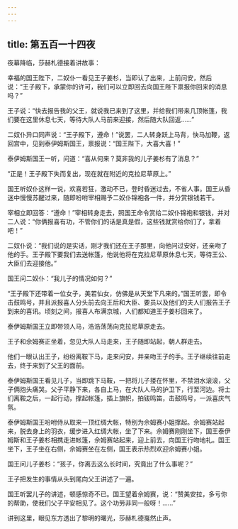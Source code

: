 ```yaml
---
---
---
```

title: 第五百一十四夜
---






夜幕降临，莎赫札德接着讲故事：





幸福的国王陛下，二奴仆一看见王子姜杉，当即认了出来，上前问安，然后说：“王子殿下，承蒙你的许可，我们可以立即回去向国王陛下禀报你回来的消息吗？”

王子说：“快去报告我的父王，就说我已来到了这里，并给我们带来几顶帐篷，我们要在这里休息七天，等待大队人马前来迎接，然后随大队回返……”

二奴仆异口同声说：“王子殿下，遵命！”说罢，二人转身跃上马背，快马加鞭，返回宫中，见到泰伊姆斯国王，禀报说：“国王陛下，大喜大喜！”

泰伊姆斯国王一听，问道：“喜从何来？莫非我的儿子姜杉有了消息？”

“正是！王子殿下失而复出，现在就在附近的克拉尼草原上。”

国王听奴仆这样一说，欢喜若狂，激动不已，登时昏迷过去，不省人事。国王从昏迷中慢慢苏醒过来，随即吩咐宰相赐予二奴仆锦袍各一件，并分赏银钱若干。

宰相立即回答：“遵命！”宰相转身走去，照国王命令赏给二奴仆锦袍和银钱，并对二人说：“你俩报喜有功，不管你们的话是真是假，这些钱就赏给你们了，拿着吧！”

二奴仆说：“我们说的是实话，刚才我们还在王子那里，向他问过安好，还亲吻了他的手。王子殿下要我们去送帐篷，他说他将在克拉尼草原休息七天，等待王公、大臣们去迎接他。”

国王问二奴仆：“我儿子的情况如何？”

“王子殿下还带着一位女子，美若仙女，仿佛是从天堂下凡来的。”国王听罢，即令击鼓鸣号，并且派报喜人分头前去向王后和大臣、要员以及他们的夫人们报告王子到来的喜讯。顷刻之间，报喜人布满京城，人们都知道王子姜杉回来了。

泰伊姆斯国王立即带领人马，浩浩荡荡向克拉尼草原走去。

王子和佘姆赛正坐着，忽见大队人马走来，王子随即站起，朝人群走去。

他们一眼认出王子，纷纷离鞍下马，走来问安，并亲吻王子的手。王子继续往前走去，终于来到了父王的面前。

泰伊姆斯国王看见儿子，当即跳下马鞍，一把将儿子搂在怀里，不禁泪水滚滚，父子俩抱头痛哭。父子平静下来，各自上马，在大队人马的护卫下，行至河边。将士们离鞍之后，一起行动，撑起帐篷，插上旗帜，拍钹鸣笛，击鼓鸣号，一派喜庆气氛。

泰伊姆斯国王吩咐侍从取来一顶红绸大帐，特别为佘姆赛小姐撑起。佘姆赛站起来，脱去身上的羽衣，缓步进入红绸大帐，坐了下来。佘姆赛刚刚坐下，国王泰伊姆斯和王子姜杉相携走进帐篷，佘姆赛站起来，迎上前去，向国王行吻地礼。国王坐下，王子坐在右侧，佘姆赛坐在左侧，国王表示热烈欢迎佘姆赛小姐。

国王问儿子姜杉：“孩子，你离去这么长时间，究竟出了什么事呢？”

王子把发生的事情从头到尾向父王讲述了一遍。

国王听罢儿子的讲述，顿感惊奇不已。国王望着佘姆赛，说：“赞美安拉，多亏你的帮助，使我们父子平安相见了。这个功劳非同一般呀！……”





讲到这里，眼见东方透出了黎明的曙光，莎赫札德戛然止声。